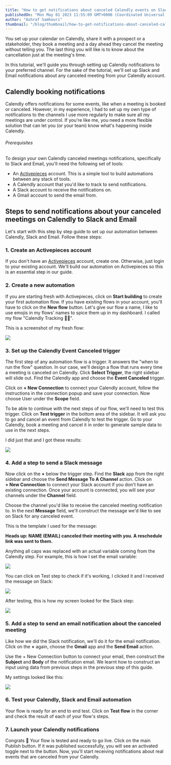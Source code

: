 ```yaml
---
title: "How to get notifications about canceled Calendly events on Slack and Email (Tutorial)"
publishedOn: "Mon May 01 2023 11:55:09 GMT+0000 (Coordinated Universal Time)"
author: "Ashraf Samhouri"
thumbnail: "/blog/thumbnail/how-to-get-notifications-about-canceled-calendly-events-on-slack-and-email-tutorial.png"
---
```


You set up your calendar on Calendly, share it with a prospect or a stakeholder, they book a meeting and a day ahead they cancel the meeting without telling you. The last thing you will like is to know about the cancellation just at the meeting's time.

In this tutorial, we'll guide you through setting up Calendly notifications to your preferred channel. For the sake of the tutorial, we'll set up Slack and Email notifications about any canceled meeting from your Calendly account.

Calendly booking notifications
------------------------------

Calendly offers notifications for some events, like when a meeting is booked or canceled. However, in my experience, I had to set up my own type of notifications to the channels I use more regularly to make sure all my meetings are under control. If you're like me, you need a more flexible solution that can let you (or your team) know what's happening inside Calendly.

###### Prerequisites

To design your own Calendly canceled meetings notifications, specifically to Slack and Email, you'll need the following set of tools:

*   An [Activepieces](https://cloud.activepieces.com/sign-up) account. This is a simple tool to build automations between any stack of tools.
*   A Calendly account that you'd like to track to send notifications.
*   A Slack account to receive the notifications on.
*   A Gmail account to send the email from.

Steps to send notifications about your canceled meetings on Calendly to Slack and Email
---------------------------------------------------------------------------------------

Let's start with this step by step guide to set up our automation between Calendly, Slack and Email. Follow these steps:

### 1\. Create an Activepieces account

If you don't have an [Activepieces](https://cloud.activepieces.com/sign-up) account, create one. Otherwise, just login to your existing account. We'll build our automation on Activepieces so this is an essential step in our guide.

### 2\. Create a new automation

If you are starting fresh with Activepieces, click on **Start building** to create your first automation flow. If you have existing flows in your account, you'll have to click on the **New flow** button. Let's give our flow a name, I like to use emojis in my flows' names to spice them up in my dashboard. I called my flow "Calendly Tracking 📅🔥".

This is a screenshot of my fresh flow:

![](https://uploads-ssl.webflow.com/62c21c5254de25f99c48bdfe/644f8b5c6f2c5d6117313738_Screenshot%202023-05-01%20at%2012.35.27.png)

### 3\. Set up the Calendly Event Canceled trigger

The first step of any automation flow is a trigger. It answers the "when to run the flow" question. In our case, we'll design a flow that runs every time a meeting is canceled on Calendly. Click **Select Trigger**, the right sidebar will slide out. Find the Calendly app and choose the **Event Canceled** trigger.

Click on **\+ New Connection** to connect your Calendly account, follow the instructions in the connection popup and save your connection. Now choose User under the **Scope** field.

To be able to continue with the next steps of our flow, we'll need to test this trigger. Click on **Test trigger** in the bottom area of the sidebar. It will ask you to go and cancel an event from Calendly to test the trigger. Go to your Calendly, book a meeting and cancel it in order to generate sample data to use in the next steps.

I did just that and I got these results:

![](https://uploads-ssl.webflow.com/62c21c5254de25f99c48bdfe/644f9742f17ebc66bdc34ddb_Screenshot%202023-05-01%20at%2013.40.43.png)

### 4\. Add a step to send a Slack message

Now click on the **+** below the trigger step. Find the **Slack** app from the right sidebar and choose the **Send Message To A Channel** action. Click on **+ New Connection** to connect your Slack account if you don't have an existing connection. Once your account is connected, you will see your channels under the **Channel** field.

Choose the channel you'd like to receive the canceled meeting notification to. In the next **Message** field, we'll construct the message we'd like to see on Slack for any canceled event.

This is the template I used for the message:

‍**Heads up: NAME﻿ (EMAIL) canceled their meeting with you. A reschedule link was sent to them.**

Anything all caps was replaced with an actual variable coming from the Calendly step. For example, this is how I set the email variable:

![](https://uploads-ssl.webflow.com/62c21c5254de25f99c48bdfe/644f99f739046622dc9663ed_Screenshot%202023-05-01%20at%2013.50.05.png)

You can click on Test step to check if it's working, I clicked it and I received the message on Slack:

![](https://uploads-ssl.webflow.com/62c21c5254de25f99c48bdfe/644f9a15c970cee9059fb776_Screenshot%202023-05-01%20at%2013.51.14.png)

After testing, this is how my screen looked for the Slack step:

![](https://uploads-ssl.webflow.com/62c21c5254de25f99c48bdfe/644f9a49c970ce1a8a9fd34a_Screenshot%202023-05-01%20at%2013.53.49.png)

### 5\. Add a step to send an email notification about the canceled meeting

Like how we did the Slack notification, we'll do it for the email notification. Click on the **+** again, choose the **Gmail** app and the **Send Email** action.

Use the + New Connection button to connect your email, then construct the **Subject** and **Body** of the notification email. We learnt how to construct an input using data from previous steps in the previous step of this guide.

My settings looked like this:

![](https://uploads-ssl.webflow.com/62c21c5254de25f99c48bdfe/644f9b223c8180e41f17e52a_Screenshot%202023-05-01%20at%2013.56.30.png)

### 6\. Test your Calendly, Slack and Email automation

Your flow is ready for an end to end test. Click on **Test flow** in the corner and check the result of each of your flow's steps.

### 7\. Launch your Calendly notifications

Congrats 🎉 Your flow is tested and ready to go live. Click on the main Publish button. If it was published successfully, you will see an activated toggle next to the button. Now, you'll start receiving notifications about real events that are canceled from your Calendly.

